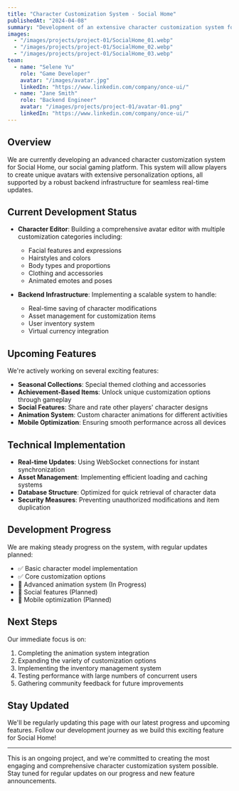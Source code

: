 ```yaml
---
title: "Character Customization System - Social Home"
publishedAt: "2024-04-08"
summary: "Development of an extensive character customization system for Social Home, featuring real-time updates and a robust backend infrastructure."
images:
  - "/images/projects/project-01/SocialHome_01.webp"
  - "/images/projects/project-01/SocialHome_02.webp"
  - "/images/projects/project-01/SocialHome_03.webp"
team:
  - name: "Selene Yu"
    role: "Game Developer"
    avatar: "/images/avatar.jpg"
    linkedIn: "https://www.linkedin.com/company/once-ui/"
  - name: "Jane Smith"
    role: "Backend Engineer"
    avatar: "/images/projects/project-01/avatar-01.png"
    linkedIn: "https://www.linkedin.com/company/once-ui/"
---
```


## Overview

We are currently developing an advanced character customization system for Social Home, our social gaming platform. This system will allow players to create unique avatars with extensive personalization options, all supported by a robust backend infrastructure for seamless real-time updates.

## Current Development Status

- **Character Editor**: Building a comprehensive avatar editor with multiple customization categories including:
  - Facial features and expressions
  - Hairstyles and colors
  - Body types and proportions
  - Clothing and accessories
  - Animated emotes and poses

- **Backend Infrastructure**: Implementing a scalable system to handle:
  - Real-time saving of character modifications
  - Asset management for customization items
  - User inventory system
  - Virtual currency integration

## Upcoming Features

We're actively working on several exciting features:

- **Seasonal Collections**: Special themed clothing and accessories
- **Achievement-Based Items**: Unlock unique customization options through gameplay
- **Social Features**: Share and rate other players' character designs
- **Animation System**: Custom character animations for different activities
- **Mobile Optimization**: Ensuring smooth performance across all devices

## Technical Implementation

- **Real-time Updates**: Using WebSocket connections for instant synchronization
- **Asset Management**: Implementing efficient loading and caching systems
- **Database Structure**: Optimized for quick retrieval of character data
- **Security Measures**: Preventing unauthorized modifications and item duplication

## Development Progress

We are making steady progress on the system, with regular updates planned:

- ✅ Basic character model implementation
- ✅ Core customization options
- 🔄 Advanced animation system (In Progress)
- 📅 Social features (Planned)
- 📅 Mobile optimization (Planned)

## Next Steps

Our immediate focus is on:

1. Completing the animation system integration
2. Expanding the variety of customization options
3. Implementing the inventory management system
4. Testing performance with large numbers of concurrent users
5. Gathering community feedback for future improvements

## Stay Updated

We'll be regularly updating this page with our latest progress and upcoming features. Follow our development journey as we build this exciting feature for Social Home!

---

This is an ongoing project, and we're committed to creating the most engaging and comprehensive character customization system possible. Stay tuned for regular updates on our progress and new feature announcements.